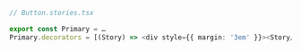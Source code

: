 ```ts
// Button.stories.tsx

export const Primary = …
Primary.decorators = [(Story) => <div style={{ margin: '3em' }}><Story/></div>]
```